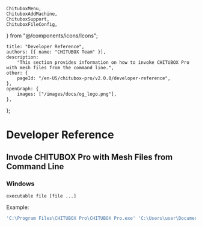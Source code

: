 	ChituboxMenu,
	ChituboxAddMachine,
	ChituboxSupport,
	ChituboxFileConfig,
} from "@/components/icons/Icons";

	title: "Developer Reference",
	authors: [{ name: "CHITUBOX Team" }],
	description:
		"This section provides information on how to invoke CHITUBOX Pro with mesh files from the command line.",
	other: {
		pageId: "/en-US/chitubox-pro/v2.0.0/developer-reference",
	},
	openGraph: {
		images: ["/images/docs/og_logo.png"],
	},
};

# Developer Reference

## Invode CHITUBOX Pro with Mesh Files from Command Line

### Windows

`executable file [file ...]`

Example:

```bash
'C:\Program Files\CHITUBOX Pro\CHITUBOX Pro.exe' 'C:\Users\user\Documents\3D Models\test1.stl' 'C:\Users\user\Documents\3D Models\test2.stl'
```
